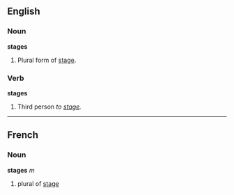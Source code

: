 ==English==

===Noun===
'''stages'''
# Plural form of [[stage]].

===Verb===
'''stages'''
# Third person ''to [[stage]].''
----

==French==
===Noun===
'''stages''' ''m''

# plural of [[stage]]